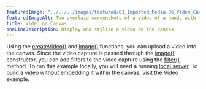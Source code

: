 ---
featuredImage: "../../../images/featured/03_Imported_Media-06_Video_Canvas-thumbnail.png"
featuredImageAlt: Two overlaid screenshots of a video of a hand, with the pointer finger touching a desk. Text to the top right of the screenshot reads "Click the canvas to start and pause the video feed."
title: Video on Canvas
oneLineDescription: Display and stylize a video on the canvas.
---

Using the 
<a href="/reference/p5/createVideo" target="_blank">createVideo()</a>
and <a href="/reference/p5/image" target="_blank">image()</a> 
functions, you can upload a video into the canvas. Since the video capture is 
passed through the
<a href="/reference/p5/image" target="_blank">image()</a> 
constructor, you can add filters to the video capture using the 
<a href="/reference/p5/filter" target="_blank">filter()</a> 
method. To run this example locally, you will need a running 
<a href="https://github.com/processing/p5.js/wiki/Local-server">local server</a>.
To build a video without embedding it within the canvas, visit the 
<a href="/examples/imported-media-video/">Video</a> example.